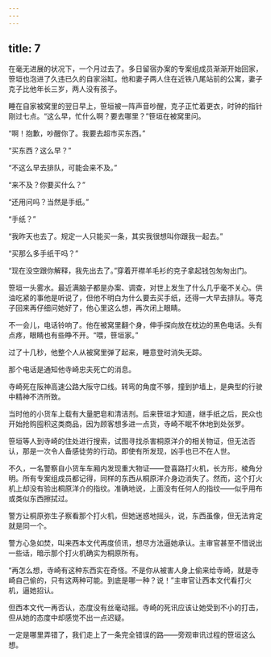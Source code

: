 ```yaml
---
---
---
```

title: 7
---



在毫无进展的状况下，一个月过去了。多日留宿办案的专案组成员渐渐开始回家，笹垣也泡进了久违已久的自家浴缸。他和妻子两人住在近铁八尾站前的公寓，妻子克子比他年长三岁，两人没有孩子。

睡在自家被窝里的翌日早上，笹垣被一阵声音吵醒，克子正忙着更衣，时钟的指针刚过七点。“这么早，忙什么啊？要去哪里？”笹垣在被窝里问。

“啊！抱歉，吵醒你了。我要去超市买东西。”

“买东西？这么早？”

“不这么早去排队，可能会来不及。”

“来不及？你要买什么？”

“还用问吗？当然是手纸。”

“手纸？”

“我昨天也去了。规定一人只能买一条，其实我很想叫你跟我一起去。”

“买那么多手纸干吗？”

“现在没空跟你解释，我先出去了。”穿着开襟羊毛衫的克子拿起钱包匆匆出门。

笹垣一头雾水。最近满脑子都是办案、调查，对世上发生了什么几乎毫不关心。供油吃紧的事他是听说了，但他不明白为什么要去买手纸，还得一大早去排队。等克子回来再仔细问她好了，他心里这么想，再次闭上眼睛。

不一会儿，电话铃响了。他在被窝里翻个身，伸手探向放在枕边的黑色电话。头有点疼，眼睛也有些睁不开。“喂，笹垣家。”

过了十几秒，他整个人从被窝里弹了起来，睡意登时消失无踪。

那个电话是通知他寺崎忠夫死亡的消息。

寺崎死在阪神高速公路大阪守口线。转弯的角度不够，撞到护墙上，是典型的行驶中精神不济所致。

当时他的小货车上载有大量肥皂和清洁剂。后来笹垣才知道，继手纸之后，民众也开始抢购囤积这类商品，因为顾客想多进一点货，寺崎不眠不休地到处张罗。

笹垣等人到寺崎的住处进行搜索，试图寻找杀害桐原洋介的相关物证，但无法否认，那是一次令人备感徒劳的行动。即使有所发现，凶手也已不在人世。

不久，一名警察自小货车车厢内发现重大物证——登喜路打火机，长方形，棱角分明。所有专案组成员都记得，同样的东西从桐原洋介身边消失了。然而，这个打火机上却没有验出桐原洋介的指纹。准确地说，上面没有任何人的指纹——似乎用布或类似东西擦拭过。

警方让桐原弥生子察看那个打火机，但她迷惑地摇头，说，东西虽像，但无法肯定就是同一个。

警方心急如焚，叫来西本文代再度侦讯，想尽方法逼她承认。主审官甚至不惜说出一些话，暗示那个打火机确实为桐原所有。

“再怎么想，寺崎有这种东西实在奇怪。不是你从被害人身上偷来给寺崎，就是寺崎自己偷的，只有这两种可能。到底是哪一种？说！”主审官让西本文代看打火机，逼她招认。

但西本文代一再否认，态度没有丝毫动摇。寺崎的死讯应该让她受到不小的打击，但从她的态度中却感觉不出一点迟疑。

一定是哪里弄错了，我们走上了一条完全错误的路——旁观审讯过程的笹垣这么想。